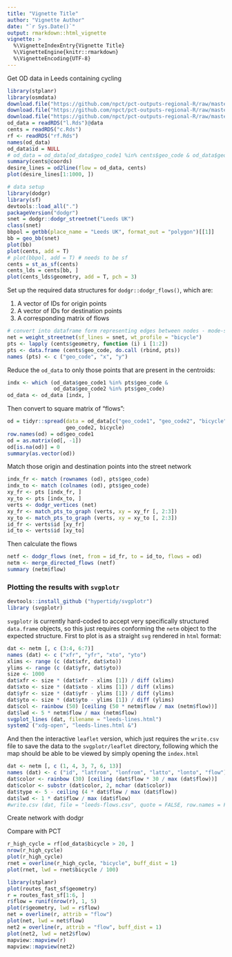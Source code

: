 ```yaml
---
title: "Vignette Title"
author: "Vignette Author"
date: "`r Sys.Date()`"
output: rmarkdown::html_vignette
vignette: >
  %\VignetteIndexEntry{Vignette Title}
  %\VignetteEngine{knitr::rmarkdown}
  %\VignetteEncoding{UTF-8}
---
```


Get OD data in Leeds containing cycling

```r
library(stplanr)
library(osmdata)
download.file("https://github.com/npct/pct-outputs-regional-R/raw/master/commute/msoa/west-yorkshire/l.Rds", "l.Rds")
download.file("https://github.com/npct/pct-outputs-regional-R/raw/master/commute/msoa/west-yorkshire/c.Rds", "c.Rds")
download.file("https://github.com/npct/pct-outputs-regional-R/raw/master/commute/msoa/west-yorkshire/rf.Rds", "rf.Rds")
od_data = readRDS("l.Rds")@data
cents = readRDS("c.Rds")
rf <- readRDS("rf.Rds")
names(od_data)
od_data$id = NULL
# od_data = od_data[od_data$geo_code1 %in% cents$geo_code & od_data$geo_code2 %in% cents$geo_code, ]
summary(cents@coords)
desire_lines = od2line(flow = od_data, cents)
plot(desire_lines[1:1000, ])
```

```r
# data setup
library(dodgr)
library(sf)
devtools::load_all(".")
packageVersion("dodgr")
snet = dodgr::dodgr_streetnet("Leeds UK")
class(snet)
bbpol = getbb(place_name = "Leeds UK", format_out = "polygon")[[1]]
bb = geo_bb(snet)
plot(bb)
plot(cents, add = T)
# plot(bbpol, add = T) # needs to be sf
cents = st_as_sf(cents)
cents_lds = cents[bb, ]
plot(cents_lds$geometry, add = T, pch = 3)
```

Set up the required data structures for `dodgr::dodgr_flows()`, which are:

1. A vector of IDs for origin points
2. A vector of IDs for destination points
3. A corresponding matrix of flows

```r
# convert into dataframe form representing edges between nodes - mode-specific
net = weight_streetnet(sf_lines = snet, wt_profile = "bicycle")
pts <- lapply (cents$geometry, function (i) i [1:2])
pts <- data.frame (cents$geo_code, do.call (rbind, pts))
names (pts) <- c ("geo_code", "x", "y")
```
Reduce the `od_data` to only those points that are present in the centroids:
```r
indx <- which (od_data$geo_code1 %in% pts$geo_code &
               od_data$geo_code2 %in% pts$geo_code)
od_data <- od_data [indx, ]
```
Then convert to square matrix of "flows":
```r
od = tidyr::spread(data = od_data[c("geo_code1", "geo_code2", "bicycle")],
                   geo_code2, bicycle)
row.names(od) = od$geo_code1
od = as.matrix(od[, -1])
od[is.na(od)] = 0
summary(as.vector(od))
```
Match those origin and destination points into the street network
```r
indx_fr <- match (rownames (od), pts$geo_code)
indx_to <- match (colnames (od), pts$geo_code)
xy_fr <- pts [indx_fr, ]
xy_to <- pts [indx_to, ]
verts <- dodgr_vertices (net)
xy_fr <- match_pts_to_graph (verts, xy = xy_fr [, 2:3])
xy_to <- match_pts_to_graph (verts, xy = xy_to [, 2:3])
id_fr <- verts$id [xy_fr]
id_to <- verts$id [xy_to]
```

Then calculate the flows
```r
netf <- dodgr_flows (net, from = id_fr, to = id_to, flows = od)
netm <- merge_directed_flows (netf)
summary (netm$flow)
```

### Plotting the results with `svgplotr`

```r
devtools::install_github ("hypertidy/svgplotr")
library (svgplotr)
```
`svgplotr` is currently hard-coded to accept very specifically structured
`data.frame` objects, so this just requires conforming the `netm` object to the
expected structure. First to plot is as a straight `svg` rendered in `html`
format:

```r
dat <- netm [, c (3:4, 6:7)]
names (dat) <- c ("xfr", "yfr", "xto", "yto")
xlims <- range (c (dat$xfr, dat$xto))
ylims <- range (c (dat$yfr, dat$yto))
size <- 1000
dat$xfr <- size * (dat$xfr - xlims [1]) / diff (xlims)
dat$xto <- size * (dat$xto - xlims [1]) / diff (xlims)
dat$yfr <- size * (dat$yfr - ylims [1]) / diff (ylims)
dat$yto <- size * (dat$yto - ylims [1]) / diff (ylims)
dat$col <- rainbow (50) [ceiling (50 * netm$flow / max (netm$flow))]
dat$lwd <- 5 * netm$flow / max (netm$flow)
svgplot_lines (dat, filename = "leeds-lines.html")
system2 ("xdg-open", "leeds-lines.html &")
```

And then the interactive `leaflet` version, which just requires the `write.csv`
file to save the data to the `svgplotr/leaflet` directory, following which the
map should be able to be viewed by simply opening the `index.html`

```r
dat <- netm [, c (1, 4, 3, 7, 6, 13)]
names (dat) <- c ("id", "latfrom", "lonfrom", "latto", "lonto", "flow")
dat$color <- rainbow (30) [ceiling (dat$flow * 30 / max (dat$flow))]
dat$color <- substr (dat$color, 2, nchar (dat$color))
dat$type <- 5 - ceiling (4 * dat$flow / max (dat$flow))
dat$lwd <- 1 * dat$flow / max (dat$flow)
#write.csv (dat, file = "leeds-flows.csv", quote = FALSE, row.names = FALSE)
```


Create network with dodgr

Compare with PCT

```r
r_high_cycle = rf[od_data$bicycle > 20, ]
nrow(r_high_cycle)
plot(r_high_cycle)
rnet = overline(r_high_cycle, "bicycle", buff_dist = 1)
plot(rnet, lwd = rnet$bicycle / 100)
```




```r
library(stplanr)
plot(routes_fast_sf$geometry)
r = routes_fast_sf[1:6, ]
r$flow = runif(nrow(r), 1, 5)
plot(r$geometry, lwd = r$flow)
net = overline(r, attrib = "flow")
plot(net, lwd = net$flow)
net2 = overline(r, attrib = "flow", buff_dist = 1)
plot(net2, lwd = net2$flow)
mapview::mapview(r)
mapview::mapview(net2)
```

